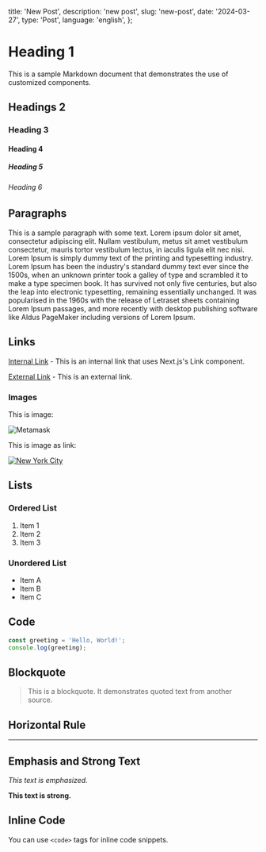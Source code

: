   title: 'New Post',
  description: 'new post',
  slug: 'new-post',
  date: '2024-03-27',
  type: 'Post',
  language: 'english',
};

# Heading 1

This is a sample Markdown document that demonstrates the use of customized components.

## Headings 2

### Heading 3

#### Heading 4

##### Heading 5

###### Heading 6

## Paragraphs

This is a sample paragraph with some text. Lorem ipsum dolor sit amet, consectetur adipiscing elit. Nullam vestibulum, metus sit amet vestibulum consectetur, mauris tortor vestibulum lectus, in iaculis ligula elit nec nisi. Lorem Ipsum is simply dummy text of the printing and typesetting industry. Lorem Ipsum has been the industry's standard dummy text ever since the 1500s, when an unknown printer took a galley of type and scrambled it to make a type specimen book. It has survived not only five centuries, but also the leap into electronic typesetting, remaining essentially unchanged. It was popularised in the 1960s with the release of Letraset sheets containing Lorem Ipsum passages, and more recently with desktop publishing software like Aldus PageMaker including versions of Lorem Ipsum.

## Links

[Internal Link](/#internal-link) - This is an internal link that uses Next.js's Link component.

[External Link](https://example.com) - This is an external link.

### Images

This is image:

![Metamask](/images/projects/Metamask.png)

This is image as link:

[![New York City](/images/nyc.jpg)](https://unsplash.com/s/photos/new-york)

## Lists

### Ordered List

1. Item 1
2. Item 2
3. Item 3

### Unordered List

- Item A
- Item B
- Item C

## Code

```typescript
const greeting = 'Hello, World!';
console.log(greeting);
```

## Blockquote

> This is a blockquote. It demonstrates quoted text from another source.

## Horizontal Rule

---

## Emphasis and Strong Text

_This text is emphasized._

**This text is strong.**

## Inline Code

You can use `<code>` tags for inline code snippets.
